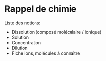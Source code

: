 # Rappel de chimie

Liste des notions:

- Dissolution (composé moléculaire / ionique)
- Solution
- Concentration 
- Dilution
- Fiche ions, molécules à connaître


